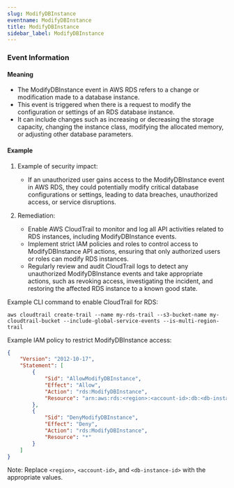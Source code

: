 ```yaml
--- 
slug: ModifyDBInstance
eventname: ModifyDBInstance
title: ModifyDBInstance
sidebar_label: ModifyDBInstance
---
```

                       
### Event Information

#### Meaning

- The ModifyDBInstance event in AWS RDS refers to a change or modification made to a database instance.
- This event is triggered when there is a request to modify the configuration or settings of an RDS database instance.
- It can include changes such as increasing or decreasing the storage capacity, changing the instance class, modifying the allocated memory, or adjusting other database parameters.

#### Example

1. Example of security impact: 
   - If an unauthorized user gains access to the ModifyDBInstance event in AWS RDS, they could potentially modify critical database configurations or settings, leading to data breaches, unauthorized access, or service disruptions.

2. Remediation:
   - Enable AWS CloudTrail to monitor and log all API activities related to RDS instances, including ModifyDBInstance events.
   - Implement strict IAM policies and roles to control access to ModifyDBInstance API actions, ensuring that only authorized users or roles can modify RDS instances.
   - Regularly review and audit CloudTrail logs to detect any unauthorized ModifyDBInstance events and take appropriate actions, such as revoking access, investigating the incident, and restoring the affected RDS instance to a known good state.

Example CLI command to enable CloudTrail for RDS:
```
aws cloudtrail create-trail --name my-rds-trail --s3-bucket-name my-cloudtrail-bucket --include-global-service-events --is-multi-region-trail
```

Example IAM policy to restrict ModifyDBInstance access:
```json
{
    "Version": "2012-10-17",
    "Statement": [
        {
            "Sid": "AllowModifyDBInstance",
            "Effect": "Allow",
            "Action": "rds:ModifyDBInstance",
            "Resource": "arn:aws:rds:<region>:<account-id>:db:<db-instance-id>"
        },
        {
            "Sid": "DenyModifyDBInstance",
            "Effect": "Deny",
            "Action": "rds:ModifyDBInstance",
            "Resource": "*"
        }
    ]
}
```

Note: Replace `<region>`, `<account-id>`, and `<db-instance-id>` with the appropriate values.


 